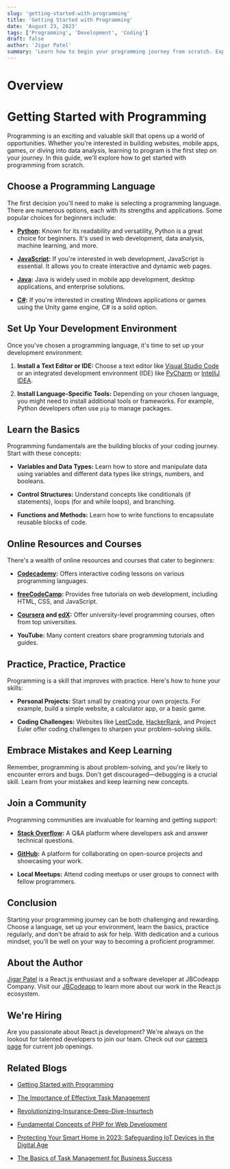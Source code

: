 ```yaml
---
slug: 'getting-started-with-programming'
title: 'Getting Started with Programming'
date: 'August 23, 2023'
tags: ['Programming', 'Development', 'Coding']
draft: false
author: 'Jigar Patel'
summary: 'Learn how to begin your programming journey from scratch. Explore choosing a programming language, setting up your development environment, learning the basics, finding online resources, practicing, and joining a programming community.'
---
```


# Overview

<TOCInline toc={props.toc} exclude="Overview" toHeading={2} />

# Getting Started with Programming

Programming is an exciting and valuable skill that opens up a world of opportunities. Whether you're interested in building websites, mobile apps, games, or diving into data analysis, learning to program is the first step on your journey. In this guide, we'll explore how to get started with programming from scratch.

## Choose a Programming Language

The first decision you'll need to make is selecting a programming language. There are numerous options, each with its strengths and applications. Some popular choices for beginners include:

- **[Python](https://www.python.org/):** Known for its readability and versatility, Python is a great choice for beginners. It's used in web development, data analysis, machine learning, and more.

- **[JavaScript](https://www.javascript.com/):** If you're interested in web development, JavaScript is essential. It allows you to create interactive and dynamic web pages.

- **[Java](https://www.java.com/en/):** Java is widely used in mobile app development, desktop applications, and enterprise solutions.

- **[C#](https://learn.microsoft.com/en-us/dotnet/csharp/):** If you're interested in creating Windows applications or games using the Unity game engine, C# is a solid option.

## Set Up Your Development Environment

Once you've chosen a programming language, it's time to set up your development environment:

1. **Install a Text Editor or IDE:** Choose a text editor like [Visual Studio Code](https://code.visualstudio.com/) or an integrated development environment (IDE) like [PyCharm](https://www.jetbrains.com/pycharm/) or [IntelliJ IDEA](https://www.jetbrains.com/idea/).

2. **Install Language-Specific Tools:** Depending on your chosen language, you might need to install additional tools or frameworks. For example, Python developers often use `pip` to manage packages.

## Learn the Basics

Programming fundamentals are the building blocks of your coding journey. Start with these concepts:

- **Variables and Data Types:** Learn how to store and manipulate data using variables and different data types like strings, numbers, and booleans.

- **Control Structures:** Understand concepts like conditionals (if statements), loops (for and while loops), and branching.

- **Functions and Methods:** Learn how to write functions to encapsulate reusable blocks of code.

## Online Resources and Courses

There's a wealth of online resources and courses that cater to beginners:

- **[Codecademy](https://www.codecademy.com/):** Offers interactive coding lessons on various programming languages.

- **[freeCodeCamp](https://www.freecodecamp.org/):** Provides free tutorials on web development, including HTML, CSS, and JavaScript.

- **[Coursera](https://www.coursera.org/) and [edX](https://www.edx.org/):** Offer university-level programming courses, often from top universities.

- **YouTube:** Many content creators share programming tutorials and guides.

## Practice, Practice, Practice

Programming is a skill that improves with practice. Here's how to hone your skills:

- **Personal Projects:** Start small by creating your own projects. For example, build a simple website, a calculator app, or a basic game.

- **Coding Challenges:** Websites like [LeetCode](https://leetcode.com/), [HackerRank](https://www.hackerrank.com/), and Project Euler offer coding challenges to sharpen your problem-solving skills.

## Embrace Mistakes and Keep Learning

Remember, programming is about problem-solving, and you're likely to encounter errors and bugs. Don't get discouraged—debugging is a crucial skill. Learn from your mistakes and keep learning new concepts.

## Join a Community

Programming communities are invaluable for learning and getting support:

- **[Stack Overflow](https://stackoverflow.com/):** A Q&A platform where developers ask and answer technical questions.

- **[GitHub](https://github.com/):** A platform for collaborating on open-source projects and showcasing your work.

- **Local Meetups:** Attend coding meetups or user groups to connect with fellow programmers.

## Conclusion

Starting your programming journey can be both challenging and rewarding. Choose a language, set up your environment, learn the basics, practice regularly, and don't be afraid to ask for help. With dedication and a curious mindset, you'll be well on your way to becoming a proficient programmer.

## About the Author

[Jigar Patel](https://expertlaravel.com) is a React.js enthusiast and a software developer at JBCodeapp Company. Visit our [JBCodeapp](https://jbcodeapp.com) to learn more about our work in the React.js ecosystem.

## We're Hiring

Are you passionate about React.js development? We're always on the lookout for talented developers to join our team. Check out our [careers page](https://jbcodeapp.com) for current job openings.

## Related Blogs

- [Getting Started with Programming]( getting-started-with-programming )

- [The Importance of Effective Task Management]( importance-of-effective-task-management )

- [Revolutionizing-Insurance-Deep-Dive-Insurtech]( insurtech-revolutionizing-insurance-digital-age )

- [Fundamental Concepts of PHP for Web Development]( php-web-development-fundamentals )

- [Protecting Your Smart Home in 2023: Safeguarding IoT Devices in the Digital Age]( protecting-your-smart-home-2023-safeguarding-iot-devices-digital-age )

- [The Basics of Task Management for Business Success]( task-management-business-success-basics )
